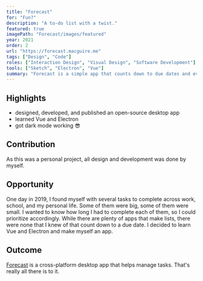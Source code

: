 ```yaml
---
title: "Forecast"
for: "Fun?"
description: "A to-do list with a twist."
featured: true
imagePath: "Forecast/images/featured"
year: 2021
order: 2 
url: "https://forecast.macguire.me"
tags: ["Design", "Code"]
roles: ["Interaction Design", "Visual Design", "Software Development"]
tools: ["Sketch", "Electron", "Vue"]
summary: "Forecast is a simple app that counts down to due dates and events. Showing the remaining time for each item helps you decide when do to what."
---
```


## Highlights

- designed, developed, and published an open-source desktop app
- learned Vue and Electron
- got dark mode working 😎

## Contribution

As this was a personal project, all design and development was done by myself.

## Opportunity

One day in 2019, I found myself with several tasks to complete across work, school, and my personal life. Some of them were big, some of them were small. I wanted to know how long I had to complete each of them, so I could prioritize accordingly. While there are plenty of apps that make lists, there were none that I knew of that count down to a due date. I decided to learn Vue and Electron and make myself an app.

## Outcome

[Forecast](https://forecast.macguire.me) is a cross-platform desktop app that helps manage tasks. That's really all there is to it.

<Showcase
	path="Forecast/videos/demo2"
	type="video"
	source="cloudinary"
	orientation="media-right"
	content="Add tasks to your to-do list, and Forecast shows you the time remaining until each one is due."
/>
